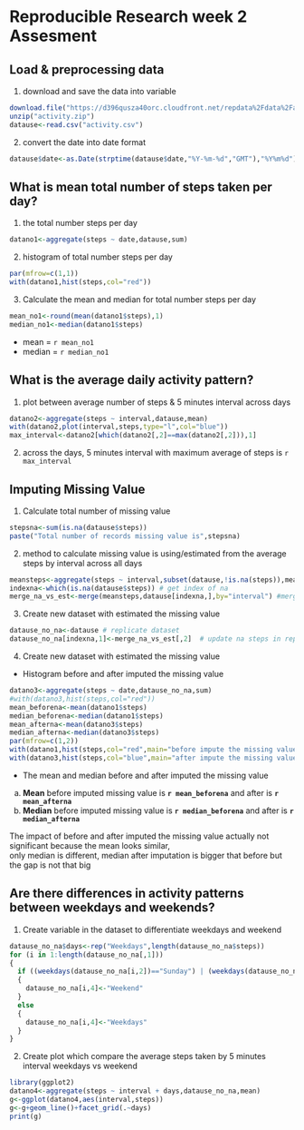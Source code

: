 Reproducible Research week 2 Assesment
======================================


## Load & preprocessing data
1. download and save the data into variable
```r
download.file("https://d396qusza40orc.cloudfront.net/repdata%2Fdata%2Factivity.zip",destfile="activity.zip",method="curl")
unzip("activity.zip")
datause<-read.csv("activity.csv")
```

2. convert the date into date format
```r
datause$date<-as.Date(strptime(datause$date,"%Y-%m-%d","GMT"),"%Y%m%d")
```
## What is mean total number of steps taken per day?
1. the total number steps per day  
```r
datano1<-aggregate(steps ~ date,datause,sum)
```
2. histogram of total number steps per day  
```r
par(mfrow=c(1,1))
with(datano1,hist(steps,col="red"))
```

3. Calculate the mean and median for total number steps per day
```r
mean_no1<-round(mean(datano1$steps),1)
median_no1<-median(datano1$steps)
```
* mean = `r mean_no1`
* median = `r median_no1`

## What is the average daily activity pattern?
1. plot between average number of steps & 5 minutes interval across days
```r
datano2<-aggregate(steps ~ interval,datause,mean)
with(datano2,plot(interval,steps,type="l",col="blue"))
max_interval<-datano2[which(datano2[,2]==max(datano2[,2])),1]
```
2. across the days, 5 minutes interval with maximum average of steps is `r max_interval`

## Imputing Missing Value
1. Calculate total number of missing value
```r
stepsna<-sum(is.na(datause$steps))
paste("Total number of records missing value is",stepsna)
```
2. method to calculate missing value is using/estimated from the average steps by interval across all days
```r
meansteps<-aggregate(steps ~ interval,subset(datause,!is.na(steps)),mean) # get mean of interval from not na
indexna<-which(is.na(datause$steps)) # get index of na
merge_na_vs_est<-merge(meansteps,datause[indexna,],by="interval") #merge to get the estimated steps for na
```
3. Create new dataset with estimated the missing value
```r
datause_no_na<-datause # replicate dataset
datause_no_na[indexna,1]<-merge_na_vs_est[,2]  # update na steps in replicated dataset using estimated
```
4. Create new dataset with estimated the missing value
* Histogram before and after imputed the missing value
```r
datano3<-aggregate(steps ~ date,datause_no_na,sum)
#with(datano3,hist(steps,col="red"))
mean_beforena<-mean(datano1$steps)
median_beforena<-median(datano1$steps)
mean_afterna<-mean(datano3$steps)
median_afterna<-median(datano3$steps)
par(mfrow=c(1,2))
with(datano1,hist(steps,col="red",main="before impute the missing value"))
with(datano3,hist(steps,col="blue",main="after impute the missing value"))
```

* The mean and median before and after imputed the missing value  
a.  **Mean** before imputed missing value is **`r mean_beforena`** and after is **`r mean_afterna`**  
b.  **Median** before imputed missing value is **`r median_beforena`** and after is **`r median_afterna`**  

The impact of before and after imputed the missing value actually not significant because the mean looks similar,  
only median is different, median after imputation is bigger that before but the gap is not that big

## Are there differences in activity patterns between weekdays and weekends?
1. Create variable in the dataset to differentiate weekdays and weekend
```r
datause_no_na$days<-rep("Weekdays",length(datause_no_na$steps))
for (i in 1:length(datause_no_na[,1]))
{
  if ((weekdays(datause_no_na[i,2])=="Sunday") | (weekdays(datause_no_na[i,2])=="Saturday"))
  {
    datause_no_na[i,4]<-"Weekend"
  }
  else
  {
    datause_no_na[i,4]<-"Weekdays"
  }
}
```
2. Create plot which  compare the average steps taken by 5 minutes interval weekdays vs weekend
```r
library(ggplot2)
datano4<-aggregate(steps ~ interval + days,datause_no_na,mean)
g<-ggplot(datano4,aes(interval,steps))
g<-g+geom_line()+facet_grid(.~days)
print(g)
```



